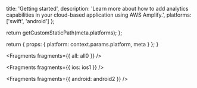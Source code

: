 
  title: 'Getting started',
  description:
    'Learn more about how to add analytics capabilities in your cloud-based application using AWS Amplify.',
  platforms: ['swift', 'android']
};

  return getCustomStaticPath(meta.platforms);
};

  return {
    props: {
      platform: context.params.platform,
      meta
    }
  };
}


<Fragments fragments={{ all: all0 }} />


<Fragments fragments={{ ios: ios1 }} />


<Fragments fragments={{ android: android2 }} />
